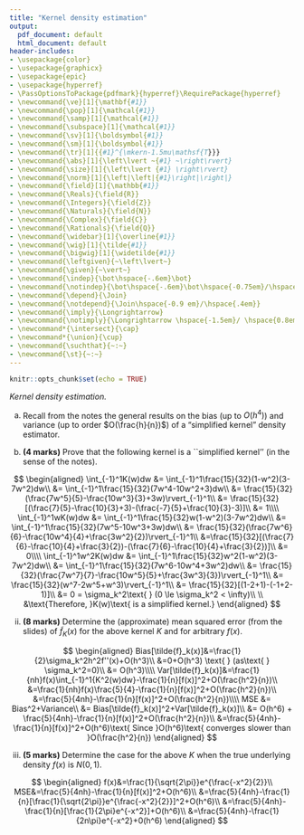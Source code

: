 ```yaml
---
title: "Kernel density estimation"
output:
  pdf_document: default
  html_document: default
header-includes:
- \usepackage{color}
- \usepackage{graphicx}
- \usepackage{epic}
- \usepackage{hyperref}
- \PassOptionsToPackage{pdfmark}{hyperref}\RequirePackage{hyperref}
- \newcommand{\ve}[1]{\mathbf{#1}}
- \newcommand{\pop}[1]{\mathcal{#1}}
- \newcommand{\samp}[1]{\mathcal{#1}}
- \newcommand{\subspace}[1]{\mathcal{#1}}
- \newcommand{\sv}[1]{\boldsymbol{#1}}
- \newcommand{\sm}[1]{\boldsymbol{#1}}
- \newcommand{\tr}[1]{{#1}^{\mkern-1.5mu\mathsf{T}}}
- \newcommand{\abs}[1]{\left\lvert ~{#1} ~\right\rvert}
- \newcommand{\size}[1]{\left\lvert {#1} \right\rvert}
- \newcommand{\norm}[1]{\left|\left|{#1}\right|\right|}
- \newcommand{\field}[1]{\mathbb{#1}}
- \newcommand{\Reals}{\field{R}}
- \newcommand{\Integers}{\field{Z}}
- \newcommand{\Naturals}{\field{N}}
- \newcommand{\Complex}{\field{C}}
- \newcommand{\Rationals}{\field{Q}}
- \newcommand{\widebar}[1]{\overline{#1}}
- \newcommand{\wig}[1]{\tilde{#1}}
- \newcommand{\bigwig}[1]{\widetilde{#1}}
- \newcommand{\leftgiven}{~\left\lvert~}
- \newcommand{\given}{~\vert~}
- \newcommand{\indep}{\bot\hspace{-.6em}\bot}
- \newcommand{\notindep}{\bot\hspace{-.6em}\bot\hspace{-0.75em}/\hspace{.4em}}
- \newcommand{\depend}{\Join}
- \newcommand{\notdepend}{\Join\hspace{-0.9 em}/\hspace{.4em}}
- \newcommand{\imply}{\Longrightarrow}
- \newcommand{\notimply}{\Longrightarrow \hspace{-1.5em}/ \hspace{0.8em}}
- \newcommand*{\intersect}{\cap}
- \newcommand*{\union}{\cup}
- \newcommand{\suchthat}{~:~}
- \newcommand{\st}{~:~}
---
```


```r
knitr::opts_chunk$set(echo = TRUE)
```

*Kernel density estimation.* 

a. Recall from the notes the general results on the bias (up to $O(h^4)$) and variance (up to order $O(\frac{h}{n})$) of a "simplified kernel" density estimator.

i. **(4 marks)** Prove that the following kernel is a ``simplified kernel'' (in the sense of the notes).

$$
\begin{aligned}
\int_{-1}^1K(w)dw &= \int_{-1}^1\frac{15}{32}(1-w^2)(3-7w^2)dw\\
&= \int_{-1}^1\frac{15}{32}(7w^4-10w^2+3)dw\\
&= \frac{15}{32}(\frac{7w^5}{5}-\frac{10w^3}{3}+3w)\rvert_{-1}^1\\
&= \frac{15}{32}[(\frac{7}{5}-\frac{10}{3}+3)-(\frac{-7}{5}+\frac{10}{3}-3)]\\
&= 1\\\\
\int_{-1}^1wK(w)dw &= \int_{-1}^1\frac{15}{32}w(1-w^2)(3-7w^2)dw\\
&= \int_{-1}^1\frac{15}{32}(7w^5-10w^3+3w)dw\\
&= \frac{15}{32}(\frac{7w^6}{6}-\frac{10w^4}{4}+\frac{3w^2}{2})\rvert_{-1}^1\\
&=\frac{15}{32}[(\frac{7}{6}-\frac{10}{4}+\frac{3}{2})-(\frac{7}{6}-\frac{10}{4}+\frac{3}{2})]\\
&= 0\\\\
\int_{-1}^1w^2K(w)dw &= \int_{-1}^1\frac{15}{32}w^2(1-w^2)(3-7w^2)dw\\
&= \int_{-1}^1\frac{15}{32}(7w^6-10w^4+3w^2)dw\\
&= \frac{15}{32}(\frac{7w^7}{7}-\frac{10w^5}{5}+\frac{3w^3}{3})\rvert_{-1}^1\\
&=   \frac{15}{32}(w^7-2w^5+w^3)\rvert_{-1}^1\\
&= \frac{15}{32}[(1-2+1)-(-1+2-1)]\\
&= 0 = \sigma_k^2\text{ } (0 \le \sigma_k^2 < \infty)\\
\\
&\text{Therefore, }K(w)\text{ is a simplified kernel.}
\end{aligned}
$$


ii. **(8 marks)** Determine the (approximate) mean squared error (from the slides) of $\tilde{f}_K(x)$ for the above kernel $K$ and for arbitrary $f(x)$.

$$
\begin{aligned}
Bias[\tilde{f}_k(x)]&=\frac{1}{2}\sigma_k^2h^2f''(x)+O(h^3)\\
&=0+O(h^3) \text{ } (as\text{ } \sigma_k^2=0)\\
&= O(h^3)\\\\
Var[\tilde{f}_k(x)]&=\frac{1}{nh}f(x)\int_{-1}^1{K^2(w)dw}-\frac{1}{n}[f(x)]^2+O(\frac{h^2}{n})\\
&=\frac{1}{nh}f(x)\frac{5}{4}-\frac{1}{n}[f(x)]^2+O(\frac{h^2}{n})\\
&=\frac{5}{4nh}-\frac{1}{n}[f(x)]^2+O(\frac{h^2}{n})\\\\
MSE &= Bias^2+Variance\\
&= Bias[\tilde{f}_k(x)]^2+Var[\tilde{f}_k(x)]\\
&= O(h^6) + \frac{5}{4nh}-\frac{1}{n}[f(x)]^2+O(\frac{h^2}{n})\\
&=\frac{5}{4nh}-\frac{1}{n}[f(x)]^2+O(h^6)\text{ Since }O(h^6)\text{ converges slower than }O(\frac{h^2}{n})
\end{aligned}
$$
    
iii. **(5 marks)** Determine the case for the above $K$ when the true underlying density $f(x)$ is $N(0,1)$.

$$
\begin{aligned}
f(x)&=\frac{1}{\sqrt{2\pi}}e^{\frac{-x^2}{2}}\\
MSE&=\frac{5}{4nh}-\frac{1}{n}[f(x)]^2+O(h^6)\\
&=\frac{5}{4nh}-\frac{1}{n}[\frac{1}{\sqrt{2\pi}}e^{\frac{-x^2}{2}}]^2+O(h^6)\\
&=\frac{5}{4nh}-\frac{1}{n}[\frac{1}{2\pi}e^{-x^2}]+O(h^6)\\
&=\frac{5}{4nh}-\frac{1}{2n\pi}e^{-x^2}+0(h^6)
\end{aligned}
$$